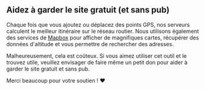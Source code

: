 <script>
</script>

## <HeartHandshake size="18" class="mr-1 inline-block align-baseline" /> Aidez à garder le site gratuit (et sans pub)

Chaque fois que vous ajoutez ou déplacez des points GPS, nos serveurs calculent le meilleur itinéraire sur le réseau routier.
Nous utilisons également des services de <a href="https://mapbox.com" target="_blank">Mapbox</a> pour afficher de magnifiques cartes, récupérer des données d'altitude et vous permettre de rechercher des adresses.

Malheureusement, cela est coûteux.
Si vous aimez utiliser cet outil et le trouvez utile, veuillez envisager de faire même un petit don pour aider à garder le site gratuit et sans pub.

Merci beaucoup pour votre soutien ! ❤️
